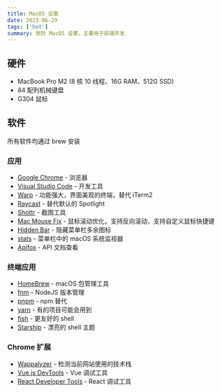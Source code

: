 ```yaml
---
title: MacOS 设置
date: 2023-06-29
tags: ['hot']
summary: 我的 MacOS 设置，主要用于前端开发
---
```


## 硬件

- MacBook Pro M2 (8 核 10 线程、16G RAM、512G SSD)
- 84 配列机械键盘
- G304 鼠标

## 软件

所有软件均通过 brew 安装

### 应用

- [Google Chrome](https://formulae.brew.sh/cask/google-chrome) - 浏览器
- [Visual Studio Code](https://formulae.brew.sh/cask/visual-studio-code) - 开发工具
- [Warp](https://formulae.brew.sh/cask/warp) - 功能强大，界面美观的终端，替代 iTerm2
- [Raycast](https://formulae.brew.sh/cask/raycast) - 替代默认的 Spotlight
- [Shottr](https://formulae.brew.sh/cask/shottr) - 截图工具
- [Mac Mouse Fix](https://formulae.brew.sh/cask/mouse-fix) - 鼠标滚动优化，支持反向滚动，支持自定义鼠标快捷键
- [Hidden Bar](https://github.com/dwarvesf/hidden/) - 隐藏菜单栏多余图标
- [stats](https://github.com/exelban/stats) - 菜单栏中的 macOS 系统监视器
- [Apifox](https://formulae.brew.sh/cask/apifox#default) - API 文档查看

### 终端应用

- [HomeBrew](https://brew.sh/) - macOS 包管理工具
- [fnm](https://github.com/Schniz/fnm) - NodeJS 版本管理
- [pnpm](https://github.com/pnpm/pnpm) - npm 替代
- [yarn](https://github.com/yarnpkg/berry) - 有的项目可能会用到
- [fish](https://github.com/fish-shell/fish-shell) - 更友好的 shell
- [Starship](https://starship.rs/) - 漂亮的 shell 主题

### Chrome 扩展

- [Wappalyzer](https://chrome.google.com/webstore/detail/wappalyzer-technology-pro/gppongmhjkpfnbhagpmjfkannfbllamg) - 检测当前网站使用的技术栈
- [Vue.js DevTools](https://chrome.google.com/webstore/detail/vuejs-devtools/nhdogjmejiglipccpnnnanhbledajbpd) - Vue 调试工具
- [React Developer Tools](https://chrome.google.com/webstore/detail/react-developer-tools/fmkadmapgofadopljbjfkapdkoienihi) - React 调试工具
